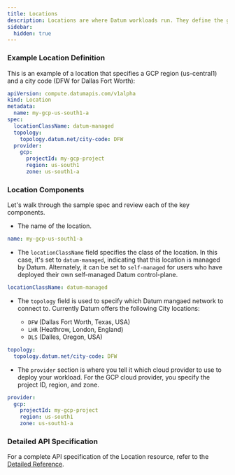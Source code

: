 ```yaml
---
title: Locations
description: Locations are where Datum workloads run. They define the geographical and cloud provider context for your workloads.
sidebar:
  hidden: true
---
```


### Example Location Definition

This is an example of a location that specifies a GCP region (us-central1) and a
city code (DFW for Dallas Fort Worth):

```yaml
apiVersion: compute.datumapis.com/v1alpha
kind: Location
metadata:
  name: my-gcp-us-south1-a
spec:
  locationClassName: datum-managed
  topology:
    topology.datum.net/city-code: DFW
  provider:
    gcp:
      projectId: my-gcp-project
      region: us-south1
      zone: us-south1-a
```

### Location Components

Let's walk through the sample spec and review each of the key components.

* The name of the location.

```yaml
name: my-gcp-us-south1-a
```

* The `locationClassName` field specifies the class of the location. In this
case, it's set to `datum-managed`, indicating that this location is managed by
Datum. Alternately, it can be set to `self-managed` for users who have deployed
their own self-managed Datum control-plane.

```yaml
locationClassName: datum-managed
```

* The `topology` field is used to specify which Datum mangaed network to connect
to. Currently Datum offers the following City locations:

  * `DFW` (Dallas Fort Worth, Texas, USA)
  * `LHR` (Heathrow, London, England)
  * `DLS` (Dalles, Oregon, USA)

```yaml
topology:
  topology.datum.net/city-code: DFW
```

* The `provider` section is where you tell it which cloud provider to use to
deploy your workload. For the GCP cloud provider, you specify the project ID,
region, and zone.

```yaml
provider:
  gcp:
    projectId: my-gcp-project
    region: us-south1
    zone: us-south1-a
```

### Detailed API Specification

For a complete API specification of the Location resource, refer to the
[Detailed Reference](https://github.com/datum-cloud/network-services-operator/blob/main/docs/api/locations.md).
